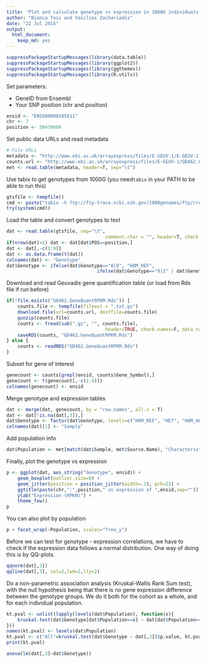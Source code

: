 ```yaml
---
title: 'Plot and calculate genotype vs expression in 1000G individuals'
author: "Bianca Tesi and Vasilios Zachariadis"
date: "22 Jul 2015"
output: 
  html_document: 
    keep_md: yes
---
```


```r
suppressPackageStartupMessages(library(data.table))
suppressPackageStartupMessages(library(ggplot2))
suppressPackageStartupMessages(library(ggthemes))
suppressPackageStartupMessages(library(R.utils))
```

Set parameters: 

* GeneID from Ensembl
* Your SNP position (chr and position)

```r
ensid <- "ENSG00000185811"
chr <- 7
position <- 50470604
```

Set public data URLs and read metadata

```r
# File URLs
metadata <- "http://www.ebi.ac.uk/arrayexpress/files/E-GEUV-1/E-GEUV-1.sdrf.txt"
counts.url <- "http://www.ebi.ac.uk/arrayexpress/files/E-GEUV-1/GD462.GeneQuantRPKM.50FN.samplename.resk10.txt.gz"
met <- read.table(metadata, header=T, sep="\t")
```

Use tabix to get genotypes from 1000G (you need`tabix` in your PATH to be able to run this)

```r
gtsfile <- tempfile()
cmd <- paste("tabix -h ftp://ftp-trace.ncbi.nih.gov/1000genomes/ftp//release/20130502/ALL.chr",chr,".phase3_shapeit2_mvncall_integrated_v5a.20130502.genotypes.vcf.gz ",chr,":",position-1,"-",position," | grep -v ^## > ",gtsfile,sep="")
try(system(cmd))
```

Load the table and convert genotypes to text

```r
dat <- read.table(gtsfile, sep="\t", 
									comment.char = "", header=T, check.names = F, colClasses = "character")
if(nrow(dat)>1) dat <- dat[dat$POS==position,]
dat <- dat[,-c(1:9)]
dat <- as.data.frame(t(dat))
colnames(dat) <- "Genotype"
dat$Genotype <- ifelse(dat$Genotype=="0|0", "HOM_REF", 
								 ifelse(dat$Genotype=="0|1" | dat$Genotype=="1|0", "HET", "HOM_ALT"))
```

Download and read Geuvadis gene quantification table (or load from Rds file if run before)

```r
if(!file.exists("GD462.GeneQuantRPKM.Rds")) {
	counts.file <- tempfile(fileext = ".txt.gz")
	download.file(url=counts.url, destfile=counts.file)
	gunzip(counts.file)
	counts <- fread(sub(".gz", "", counts.file),
									header=TRUE, check.names=F, data.table=F)
	saveRDS(counts, "GD462.GeneQuantRPKM.Rds")	
} else {
	counts <- readRDS("GD462.GeneQuantRPKM.Rds")
}
```

Subset for gene of interest 

```r
genecount <- counts[grepl(ensid, counts$Gene_Symbol),]
genecount <- t(genecount[,-c(1:4)])
colnames(genecount) <- ensid
```

Merge genotype and expression tables

```r
dat <- merge(dat, genecount, by = "row.names", all.x = T)
dat <- dat[!is.na(dat[,3]),]
dat$Genotype <- factor(dat$Genotype, levels=c("HOM_REF", "HET", "HOM_ALT"))
colnames(dat)[1] <- "Sample"
```

Add population info

```r
dat$Population <- met[match(dat$Sample, met$Source.Name), "Characteristics.population."]
```

Finally, plot the genotype vs expression

```r
p <- ggplot(dat, aes_string("Genotype", ensid)) +
	geom_boxplot(outlier.size=0) +
	geom_jitter(position = position_jitter(width=.2), pch=21) +
	ggtitle(paste(chr,":",position," vs expression of ",ensid,sep="")) +
	ylab("Expression (RPKM)") +
	theme_few()
p
```

You can also plot by population
```r
p + facet_wrap(~Population, scales="free_y")
```

Before we can test for genotype - expression correlations, we have to check if the expression data follows a normal distribution. One way of doing this is by QQ-plots.

```r
qqnorm(dat[,3])
qqline(dat[,3], col=2,lwd=2,lty=2)
```

Do a non-parametric association analysis (Kruskal-Wallis Rank Sum test), with the null hypothesis being that there is no gene expression difference between the genotype groups. We do it both for the cohort as a whole, and for each individual population. 

```r
kt.pval <- unlist(lapply(levels(dat$Population), function(x){
	kruskal.test(dat$Genotype[dat$Population==x] ~ dat[dat$Population==x,3])$p.value
}))
names(kt.pval) <- levels(dat$Population)
kt.pval <- c("All"=kruskal.test(dat$Genotype ~ dat[,3])$p.value, kt.pval)
print(kt.pval)
```

```r
anova(lm(dat[,3]~dat$Genotype))
```


